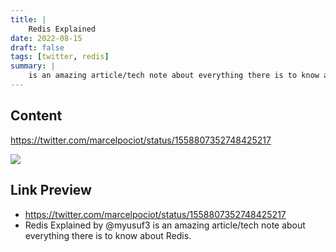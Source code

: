 ```yaml
---
title: |
    Redis Explained
date: 2022-08-15
draft: false
tags: [twitter, redis]
summary: |
    is an amazing article/tech note about everything there is to know about Redis.
---
```


## Content

https://twitter.com/marcelpociot/status/1558807352748425217

![](https://pbs.twimg.com/media/FaH_Bj0WIAAGX-i?format=jpg&name=medium)

## Link Preview

- https://twitter.com/marcelpociot/status/1558807352748425217
- Redis Explained by @myusuf3 is an amazing article/tech note about everything there is to know about Redis.

